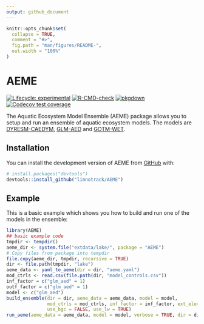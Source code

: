 ```yaml
---
output: github_document
---
```


<!-- README.md is generated from README.Rmd. Please edit that file -->

```r
knitr::opts_chunk$set(
  collapse = TRUE,
  comment = "#>",
  fig.path = "man/figures/README-",
  out.width = "100%"
)
```

# AEME

<!-- badges: start -->
[![Lifecycle: experimental](https://img.shields.io/badge/lifecycle-experimental-orange.svg)](https://lifecycle.r-lib.org/articles/stages.html#experimental)
[![R-CMD-check](https://github.com/limnotrack/AEME/actions/workflows/R-CMD-check.yaml/badge.svg)](https://github.com/limnotrack/AEME/actions/workflows/R-CMD-check.yaml)
[![pkgdown](https://github.com/limnotrack/AEME/actions/workflows/pkgdown.yaml/badge.svg)](https://github.com/limnotrack/AEME/actions/workflows/pkgdown.yaml)
[![Codecov test coverage](https://codecov.io/gh/limnotrack/AEME/branch/main/graph/badge.svg)](https://app.codecov.io/gh/limnotrack/AEME?branch=main)
<!-- badges: end -->

The Aquatic Ecosystem Model Ensemble (AEME) package allows you to setup and run
an ensemble of aquatic ecosystem models. The models are [DYRESM-CAEDYM](), 
[GLM-AED]() and [GOTM-WET]().

## Installation

You can install the development version of AEME from [GitHub](https://github.com/) with:

``` r
# install.packages("devtools")
devtools::install_github("limnotrack/AEME")
```

## Example

This is a basic example which shows you how to build and run one of the models 
in the ensemble:

```r
library(AEME)
## basic example code
tmpdir <- tempdir()
aeme_dir <- system.file("extdata/lake/", package = "AEME")
# Copy files from package into tempdir
file.copy(aeme_dir, tmpdir, recursive = TRUE)
dir <- file.path(tmpdir, "lake")
aeme_data <- yaml_to_aeme(dir = dir, "aeme.yaml")
mod_ctrls <- read.csv(file.path(dir, "model_controls.csv"))
inf_factor = c("glm_aed" = 1)
outf_factor = c("glm_aed" = 1)
model <- c("glm_aed")
build_ensemble(dir = dir, aeme_data = aeme_data, model = model,
               mod_ctrls = mod_ctrls, inf_factor = inf_factor, ext_elev = 5,
               use_bgc = FALSE, use_lw = TRUE)
run_aeme(aeme_data = aeme_data, model = model, verbose = TRUE, dir = dir)
```


